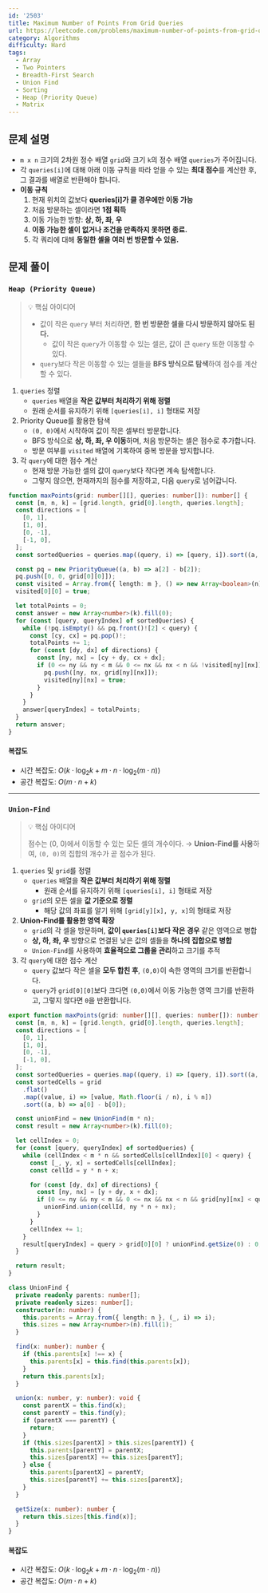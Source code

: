 ```yaml
---
id: '2503'
title: Maximum Number of Points From Grid Queries
url: https://leetcode.com/problems/maximum-number-of-points-from-grid-queries
category: Algorithms
difficulty: Hard
tags:
  - Array
  - Two Pointers
  - Breadth-First Search
  - Union Find
  - Sorting
  - Heap (Priority Queue)
  - Matrix
---
```


## 문제 설명

- `m x n` 크기의 2차원 정수 배열 `grid`와 크기 `k`의 정수 배열 `queries`가 주어집니다.
- 각 `queries[i]`에 대해 아래 이동 규칙을 따라 얻을 수 있는 **최대 점수**를 계산한 후, 그 결과를 배열로 반환해야 합니다.
- **이동 규칙**
  1. 현재 위치의 값보다 **queries[i]가 클 경우에만 이동 가능**
  2. 처음 방문하는 셀이라면 **1점 획득**
  3. 이동 가능한 방향: **상, 하, 좌, 우**
  4. **이동 가능한 셀이 없거나 조건을 만족하지 못하면 종료.**
  5. 각 쿼리에 대해 **동일한 셀을 여러 번 방문할 수 있음.**

## 문제 풀이

### `Heap (Priority Queue)`

> 💡 핵심 아이디어
>
> - 값이 작은 `query` 부터 처리하면, **한 번 방문한 셀을 다시 방문하지 않아도 된다.**
>   - 값이 작은 `query`가 이동할 수 있는 셀은, 값이 큰 `query` 또한 이동할 수 있다.
> - `query`보다 작은 이동할 수 있는 셀들을 **BFS 방식으로 탐색**하여 점수를 계산할 수 있다.

1. `queries` 정렬
   - `queries` 배열을 **작은 값부터 처리하기 위해 정렬**
   - 원래 순서를 유지하기 위해 `[queries[i], i]` 형태로 저장
2. Priority Queue를 활용한 탐색
   - `(0, 0)`에서 시작하여 값이 작은 셀부터 방문합니다.
   - BFS 방식으로 **상, 하, 좌, 우 이동**하며, 처음 방문하는 셀은 점수로 추가합니다.
   - 방문 여부를 `visited` 배열에 기록하여 중복 방문을 방지합니다.
3. 각 `query`에 대한 점수 계산
   - 현재 방문 가능한 셀의 값이 `query`보다 작다면 계속 탐색합니다.
   - 그렇지 않으면, 현재까지의 점수를 저장하고, 다음 `query`로 넘어갑니다.

```typescript showLineNumbers
function maxPoints(grid: number[][], queries: number[]): number[] {
  const [m, n, k] = [grid.length, grid[0].length, queries.length];
  const directions = [
    [0, 1],
    [1, 0],
    [0, -1],
    [-1, 0],
  ];
  const sortedQueries = queries.map((query, i) => [query, i]).sort((a, b) => a[0] - b[0]);

  const pq = new PriorityQueue((a, b) => a[2] - b[2]);
  pq.push([0, 0, grid[0][0]]);
  const visited = Array.from({ length: m }, () => new Array<boolean>(n).fill(false));
  visited[0][0] = true;

  let totalPoints = 0;
  const answer = new Array<number>(k).fill(0);
  for (const [query, queryIndex] of sortedQueries) {
    while (!pq.isEmpty() && pq.front()![2] < query) {
      const [cy, cx] = pq.pop()!;
      totalPoints += 1;
      for (const [dy, dx] of directions) {
        const [ny, nx] = [cy + dy, cx + dx];
        if (0 <= ny && ny < m && 0 <= nx && nx < n && !visited[ny][nx]) {
          pq.push([ny, nx, grid[ny][nx]]);
          visited[ny][nx] = true;
        }
      }
    }
    answer[queryIndex] = totalPoints;
  }
  return answer;
}
```

#### 복잡도

- 시간 복잡도: $O(k \cdot \log_2k + m \cdot n \cdot \log_2(m \cdot n))$
- 공간 복잡도: $O(m \cdot n + k)$

---

### `Union-Find`

> 💡 핵심 아이디어
>
> 점수는 (0, 0)에서 이동할 수 있는 모든 셀의 개수이다. → **Union-Find를 사용**하여, `(0, 0)`의 집합의 개수가 곧 점수가 된다.

1. `queries` 및 `grid`를 정렬
   - `queries` 배열을 **작은 값부터 처리하기 위해 정렬**
     - 원래 순서를 유지하기 위해 `[queries[i], i]` 형태로 저장
   - `grid`의 모든 셀을 **값 기준으로 정렬**
     - 해당 값의 좌표를 알기 위해 `[grid[y][x], y, x]`의 형태로 저장
2. **Union-Find를 활용한 영역 확장**
   - `grid`의 각 셀을 방문하며, **값이 `queries[i]`보다 작은 경우** 같은 영역으로 병합
   - **상, 하, 좌, 우** 방향으로 연결된 낮은 값의 셀들을 **하나의 집합으로 병합**
   - `Union-Find`를 사용하여 **효율적으로 그룹을 관리**하고 크기를 추적
3. 각 `query`에 대한 점수 계산
   - `query` 값보다 작은 셀을 **모두 합친 후**, `(0,0)`이 속한 영역의 크기를 반환합니다.
   - `query`가 `grid[0][0]`보다 크다면 `(0,0)`에서 이동 가능한 영역 크기를 반환하고, 그렇지 않다면 `0`을 반환합니다.

```typescript showLineNumbers
export function maxPoints(grid: number[][], queries: number[]): number[] {
  const [m, n, k] = [grid.length, grid[0].length, queries.length];
  const directions = [
    [0, 1],
    [1, 0],
    [0, -1],
    [-1, 0],
  ];
  const sortedQueries = queries.map((query, i) => [query, i]).sort((a, b) => a[0] - b[0]);
  const sortedCells = grid
    .flat()
    .map((value, i) => [value, Math.floor(i / n), i % n])
    .sort((a, b) => a[0] - b[0]);

  const unionFind = new UnionFind(m * n);
  const result = new Array<number>(k).fill(0);

  let cellIndex = 0;
  for (const [query, queryIndex] of sortedQueries) {
    while (cellIndex < m * n && sortedCells[cellIndex][0] < query) {
      const [_, y, x] = sortedCells[cellIndex];
      const cellId = y * n + x;

      for (const [dy, dx] of directions) {
        const [ny, nx] = [y + dy, x + dx];
        if (0 <= ny && ny < m && 0 <= nx && nx < n && grid[ny][nx] < query) {
          unionFind.union(cellId, ny * n + nx);
        }
      }
      cellIndex += 1;
    }
    result[queryIndex] = query > grid[0][0] ? unionFind.getSize(0) : 0;
  }

  return result;
}

class UnionFind {
  private readonly parents: number[];
  private readonly sizes: number[];
  constructor(n: number) {
    this.parents = Array.from({ length: n }, (_, i) => i);
    this.sizes = new Array<number>(n).fill(1);
  }

  find(x: number): number {
    if (this.parents[x] !== x) {
      this.parents[x] = this.find(this.parents[x]);
    }
    return this.parents[x];
  }

  union(x: number, y: number): void {
    const parentX = this.find(x);
    const parentY = this.find(y);
    if (parentX === parentY) {
      return;
    }
    if (this.sizes[parentX] > this.sizes[parentY]) {
      this.parents[parentY] = parentX;
      this.sizes[parentX] += this.sizes[parentY];
    } else {
      this.parents[parentX] = parentY;
      this.sizes[parentY] += this.sizes[parentX];
    }
  }

  getSize(x: number): number {
    return this.sizes[this.find(x)];
  }
}
```

#### 복잡도

- 시간 복잡도: $O(k \cdot \log_2k + m \cdot n \cdot \log_2(m \cdot n))$
- 공간 복잡도: $O(m \cdot n + k)$

